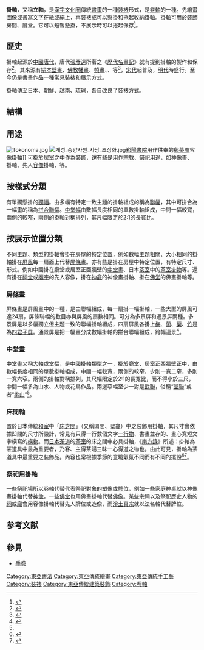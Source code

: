 {{Infobox East Asian
|title      = 掛軸
|img        =File:Hanging scroll 7a33a8.jpg
|imgwidth   = 250px
|caption    = [[中國書法|中國書法]]對聯[[字畫|字畫]]掛軸
|chinese    = 掛軸、立軸
|tradchi    = 掛軸、立軸
|simpchi    = 挂轴、立轴
|pinyin     = 
|wg         = 
|context    = 
|hangul     = 족자
|hanja      = 簇子
|rr         = chokja
|mr         = ch'okcha
|kanji      = 掛軸
|kana       = かけじく
|kanahist   = 
|hiragana   = 
|katakana   = 
|shinjitai  = 掛軸
|kyujitai   = 掛軸
|romaji     = 
|hepburn    = 
|vietnamese = 
|chunom     = 
|hantu      = 
|hannom     = 
<!-- 琉球語 -->
|ryutitle   = 
|ryuhanji   = 
|ryukana    = 
|ryuromaji  = 
}}
'''掛軸'''，又稱'''立軸'''，是[[漢字文化圈|漢字文化圈]]傳統[[書畫|書畫]]的一種[[裝裱|裝裱]]形式，是[[卷軸|卷軸]]的一種。先繪畫圖像或[[東亞書法|書寫文字]]在[[紙|紙]]或絹上，再裝裱成可以懸掛和捲起收納掛軸。掛軸可用於裝飾房間、廳堂。它可以短暫懸掛，不展示時可以捲起保存<ref name="中堂">{{Cite web|url=http://www.jointnewmedia.com/zhongtangdeshiyuanliu/|title=中堂畫的歷史源流|accessdate=2017-04-04|author=趙健雄 羅小珊 趙犇|date=|work=|publisher=聯合新媒|language=|deadurl=yes|archiveurl=https://web.archive.org/web/20170406020113/http://www.jointnewmedia.com/zhongtangdeshiyuanliu/|archivedate=2017-04-06}}</ref>。
==歷史==
掛軸起源於[[中國|中國]][[唐代|唐代]]，唐代[[張彥遠|張彥遠]]所著之《[[歷代名畫記|歷代名畫記]]》就有提到掛軸的製作和保存<ref name="潘怡伶">{{Cite thesis |degree=碩士 |chapter= |title= 絹本重彩掛軸之劣化特徵研究與探討—以清初名臣王杰書法為例|url= |author=潘怡伶 |last= |first= |year= 2008|publisher=國立臺南藝術大學 |accessdate= |docket= |oclc= |language=}}</ref>。其來源有[[絹本壁畫|絹本壁畫]]、[[佛教|佛教]][[幡畫|幡畫]]、[[幀畫|幀畫]]、{{link-ja|屏風畫|屏風絵|屏風絹畫}}、{{link-ja|畫障|軟障}}等<ref name="揚之水"> {{cite book |author=揚之水 |year=2015年 |title=唐宋家具尋微 |quote=| publisher=香港中和出版有限公司| location= | isbn=9888284339 |ignore-isbn-error=true| pages=85—101 |date=2月7日|language=}}</ref>，[[宋代|宋代]]起普及，[[明代|明代]]時盛行。至今仍是書畫作品一種常見裝裱和展示方式。

掛軸傳至[[日本|日本]]、[[朝鮮|朝鮮]]、[[越南|越南]]、[[琉球|琉球]]，各自改良了裝裱方式。
==結構==
==用途==
[[File:Tokonoma.jpg|right]]
[[File:개성_숭양사원_사당_초상화.jpg|right]][[崧陽書院|崧陽書院]]用作供奉的[[鄭夢周|鄭夢周]]容像掛軸]]
可掛於居室之中作為裝飾，還有些是用作[[宗教|宗教]]、[[祭祀|祭祀]]用途，如[[神像畫|神像畫]]、{{link-ja|佛畫|仏画}}掛軸、先人[[容像|容像]]掛軸、{{link-ja|法名軸|法名軸}}等。
==按樣式分類==
有單獨懸掛的[[獨幅|獨幅]]。由多幅有特定一致主題的掛軸組成的稱為[[聯幅|聯幅]]，其中可拼合為一幅畫的稱為[[拼合聯幅|拼合聯幅]]。[[中堂幅|中堂幅]]由數幅長度相同的單數掛軸組成，中間一幅較寬，兩側的較窄，兩側的掛軸對稱排列，其尺幅限定於2∶1的長寬比。
==按展示位置分類==
不同主題、類型的掛軸會掛在房屋的特定位置，例如數幅主題相關、大小相同的掛軸掛在[[屏風|屏風]]每一扇面上代替[[屏條畫|屏條畫]]。亦有些是掛在房屋中特定位置，有特定尺寸、形式。例如中國掛在廳堂或居室正面牆壁的[[中堂畫|中堂畫]]、日本[[茶寮|茶室]]中的[[茶室掛物|茶室掛物]]等。還有掛在[[祠堂|祠堂]]或[[廟宇|廟宇]]的先人容像，掛在[[神龕|神龕]]的神像畫掛軸、掛在[[佛堂|佛堂]]的佛畫掛軸等。
===屏條畫===
屏條畫是屏風畫中的一種，是由聯幅組成，每一扇掛一幅掛軸，一些大型的屏風可達24扇，屏條聯幅的數目亦與屏風的扇數相同。可分為多景屏和通景屏兩種。多景屏是以多幅獨立但主題一致的聯幅掛軸組成，四扇屏風各掛上[[梅|梅]]、[[蘭|蘭]]、[[菊|菊]]、[[竹|竹]]是為[[四君子屏|四君子屏]]。通景屏是把一幅畫分成數幅掛軸的拼合聯幅組成，跨幅連景<ref name="装裱"> {{cite book |author=中国书画装裱工艺学院书画装裱教研室 |year=2002 |title=中国书画装裱艺术 |quote=| publisher=济南：齐鲁书社| location= | isbn=7-5333-1067-5 |ignore-isbn-error=true| pages=191—192 |date=|language=}}</ref>。

===中堂畫===
中堂畫又稱[[大軸|大軸]]或[[堂幅|堂幅]]，是中國掛軸類型之一，掛於廳堂、居室正西牆壁正中，由數幅長度相同的單數掛軸組成，中間一幅較寬，兩側的較窄，少則一寬二窄，多則一寬六窄。兩側的掛軸對稱排列，其尺幅限定於2∶1的長寬比，而不得小於三尺，中間一幅多為山水、人物或花鳥作品。兩邊窄幅至少一對是[[對聯|對聯]]，俗稱“[[堂聯|堂聯]]”或者“[[挑山|挑山]]”<ref name="中堂" />。

===床間軸===
置於日本傳統[[和室|和室]]中「[[床之間|床之間]]」（又稱凹間、壁龕）中之裝飾用掛軸，其尺寸會依據凹間的尺寸所設計，常見有只得一行數個文字[[一行物|一行物]]、書畫並存的{{link-ja|畫讚|画賛}}、畫心寬短文字橫寫的[[橫物|橫物]]。而[[日本茶道|日本茶道]]的[[茶寮|茶室]]的床之間中必具掛軸，《[[南方錄|南方錄]]》所述：掛軸為茶道具中最為重要者，乃客、主得茶湯三昧一心得道之物也。由此可見，掛軸為茶道具中最重要之裝飾品。內容也常根據季節的意境氣氛不同而有不同的擺設<ref name="林珍瑩">{{cite journal |authorlink=林珍瑩,施拓全 |year=2013 |title=通往日本茶道之路 －讀森下典子《茶道帶來的十五種幸福》 |journal=育達科大學報 |volume=34 |pages=第193-214頁 }}</ref><ref name="簡楷倩">{{cite journal |authorlink=簡楷倩 |year=2008 |title=雪舟山水繪畫中禪意的表現 |journal=書畫藝術學刊 |volume=4 }}</ref>。

===祭祀用掛軸===
一些[[東亞傳統祭祀場所|祭祀場所]]以卷軸代替代表祭祀對象的塑像或[[牌位|牌位]]，例如一些家庭神桌就以神像畫掛軸代替[[神像|神像]]，一些[[佛堂|佛堂]]也用佛畫掛軸代替[[佛像|佛像]]。某些宗祠以及祭祀歷史人物的[[祠|祠]]或[[廟|廟]]會用容像掛軸代替先人牌位或造像，而[[淨土真宗|淨土真宗]]就以法名軸代替牌位。

==参考文献==
{{reflist}}
==參見==
*[[手卷|手卷]]
[[Category:東亞書法|Category:東亞書法]]
[[Category:東亞傳統繪畫|Category:東亞傳統繪畫]]
[[Category:東亞傳統手工藝|Category:東亞傳統手工藝]]
[[Category:裝裱|Category:裝裱]]
[[Category:東亞傳統建築裝飾|Category:東亞傳統建築裝飾]]
[[Category:卷軸|Category:卷軸]]